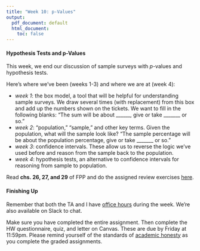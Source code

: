 ```yaml
---
title: "Week 10: p-Values"
output:
  pdf_document: default
  html_document:
    toc: false
---
```


#### Hypothesis Tests and p-Values

This week, we end our discussion of sample surveys with $p$-values and hypothesis tests.

Here's where we've been (weeks 1-3) and where we are at (week 4):

- *week 1*: the box model, a tool that will be helpful for understanding sample surveys. We draw several times (with replacement) from this box and add up the numbers shown on the tickets. We want to fill in the following blanks: "The sum will be about ______, give or take _______ or so."
- *week 2*: "population," "sample," and other key terms. Given the population, what will the sample look like? "The sample percentage will be about the population percentage, give or take _______ or so."
- *week 3*: confidence intervals. These allow us to reverse the logic we've used before and reason from the sample back to the population.
- *week 4*: hypothesis tests, an alternative to confidence intervals for reasoning from sample to population.

Read **chs. 26, 27, and 29** of FPP and do the assigned review exercises [here](fpp-exercises.html). 

#### Finishing Up

Remember that both the TA and I have [office hours](https://canvas.fsu.edu/courses/133680/pages/zoom-office-hours) during the week. We're also available on Slack to chat. 

Make sure you have completed the entire assignment. Then complete the HW questionnaire, quiz, and letter on Canvas. These are due by Friday at 11:59pm. Please remind yourself of the standards of [academic honesty](honesty.html) as you complete the graded assignments.


